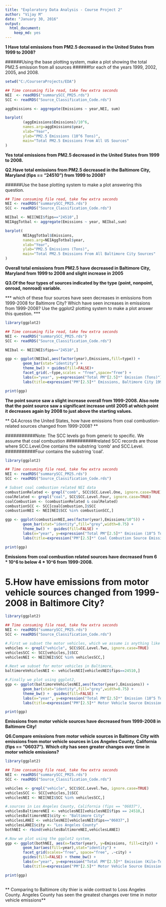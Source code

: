 ```yaml
---
title: "Exploratory Data Analysis - Course Project 2"
author: "Vijay M"
date: "January 30, 2016"
output: 
  html_document: 
    keep_md: yes
---
```


**1 Have total emissions from PM2.5 decreased in the United States from 1999 to 2008? **

######Using the base plotting system, make a plot showing the total PM2.5 emission from all sources
######for each of the years 1999, 2002, 2005, and 2008.

```r
setwd("C:/CourseraProjects/EDA")
```


```r

## Time consuming file read, take few extra seconds
NEI  <- readRDS("summarySCC_PM25.rds")
SCC <- readRDS("Source_Classification_Code.rds")

aggEmissions <- aggregate(Emissions ~ year,NEI, sum)

barplot(
        (aggEmissions$Emissions)/10^6,
        names.arg=aggEmissions$year,
        xlab="Year",
        ylab="PM2.5 Emissions (10^6 Tons)",
        main="Total PM2.5 Emissions From All US Sources"
)

```

**Yes total emissions from PM2.5 decreased in the United States from 1999 to 2008.**


**Q2.Have total emissions from PM2.5 decreased in the Baltimore City, Maryland (fips == "24510") from 1999 to 2008? **

######Use the base plotting system to make a plot answering this question.

```r

## Time consuming file read, take few extra seconds
NEI <- readRDS("summarySCC_PM25.rds")
SCC <- readRDS("Source_Classification_Code.rds")

NEIbal <- NEI[NEI$fips=="24510",]
NEIAggTotbal <- aggregate(Emissions ~ year, NEIbal,sum)

barplot(
        NEIAggTotbal$Emissions,
        names.arg=NEIAggTotbal$year,
        xlab="Year",
        ylab="PM2.5 Emissions (Tons)",
        main="Total PM2.5 Emissions From All Baltimore City Sources"
)


```

**Overall total emissions from PM2.5 have decreased in Baltimore City, Maryland from 1999 to 2008 and slight increase in 2005**


**Q3.Of the four types of sources indicated by the type (point, nonpoint, onroad, nonroad) variable.**

*** which of these four sources have seen decreases in emissions from 1999-2008 for Baltimore City?  ***
*** Which have seen increases in emissions from 1999-2008? Use the ggplot2 plotting system to make a plot answer this question. ***

```r
library(ggplot2)

## Time consuming file read, take few extra seconds
NEI <- readRDS("summarySCC_PM25.rds")
SCC <- readRDS("Source_Classification_Code.rds")

NEIbal <- NEI[NEI$fips=="24510",]

ggp <- ggplot(NEIbal,aes(factor(year),Emissions,fill=type)) +
        geom_bar(stat="identity") +
        theme_bw() + guides(fill=FALSE)+
        facet_grid(.~type,scales = "free",space="free") + 
        labs(x="year", y=expression("Total PM"[2.5]*" Emission (Tons)")) + 
        labs(title=expression("PM"[2.5]*" Emissions, Baltimore City 1999-2008 by Source Type"))

print(ggp)

```

**The  point  source saw a slight increase overall from 1999-2008. Also note that the  point  source saw a significant increase until** **2005 at which point it decreases again by 2008 to just above the starting values. **


        
** Q4.Across the United States, how have emissions from coal combustion-related sources changed from 1999-2008? **

###########Note: The SCC levels go from generic to specific. We assume that coal combustion 
###########related SCC records are those where SCC.Level.One contains the substring 'comb' and SCC.Level.
###########Four contains the substring 'coal'.

```r

library(ggplot2)

## Time consuming file read, take few extra seconds
NEI <- readRDS("summarySCC_PM25.rds")
SCC <- readRDS("Source_Classification_Code.rds")

# Subset coal combustion related NEI data
combustionRelated <- grepl("comb", SCC$SCC.Level.One, ignore.case=TRUE)
coalRelated <- grepl("coal", SCC$SCC.Level.Four, ignore.case=TRUE) 
coalCombustion <- (combustionRelated & coalRelated)
combustionSCC <- SCC[coalCombustion,]$SCC
combustionNEI <- NEI[NEI$SCC %in% combustionSCC,]

ggp <- ggplot(combustionNEI,aes(factor(year),Emissions/10^5)) +
        geom_bar(stat="identity",fill="grey",width=0.75) +
        theme_bw() +  guides(fill=FALSE) +
        labs(x="year", y=expression("Total PM"[2.5]*" Emission (10^5 Tons)")) + 
        labs(title=expression("PM"[2.5]*" Coal Combustion Source Emissions Across US from 1999-2008"))

print(ggp)

```

**Emissions from coal combustion related sources have decreased from 6 * 10^6 to below 4 * 10^6 from 1999-2008.**

# 5.How have emissions from motor vehicle sources changed from 1999-2008 in Baltimore City?
```r
library(ggplot2)

## Time consuming file read, take few extra seconds
NEI <- readRDS("summarySCC_PM25.rds")
SCC <- readRDS("Source_Classification_Code.rds")

#.First we subset the motor vehicles, which we assume is anything like Motor Vehicle in SCC.Level.Two.
vehicles <- grepl("vehicle", SCC$SCC.Level.Two, ignore.case=TRUE)
vehiclesSCC <- SCC[vehicles,]$SCC
vehiclesNEI <- NEI[NEI$SCC %in% vehiclesSCC,]

#.Next we subset for motor vehicles in Baltimore,
baltimoreVehiclesNEI <- vehiclesNEI[vehiclesNEI$fips==24510,]

#.Finally we plot using ggplot2,
ggp <- ggplot(baltimoreVehiclesNEI,aes(factor(year),Emissions)) +
        geom_bar(stat="identity",fill="grey",width=0.75) +
        theme_bw() +  guides(fill=FALSE) +
        labs(x="year", y=expression("Total PM"[2.5]*" Emission (10^5 Tons)")) + 
        labs(title=expression("PM"[2.5]*" Motor Vehicle Source Emissions in Baltimore from 1999-2008"))

print(ggp)

```

**Emissions from motor vehicle sources have decreased from 1999-2008 in Baltimore City!**

**Q6.Compare emissions from motor vehicle sources in Baltimore City with emissions from motor vehicle**
**sources in Los Angeles County, California (fips == "06037").** 
**Which city has seen greater changes over time in motor vehicle emissions?**

```r
library(ggplot2)

## Time consuming file read, take few extra seconds
NEI <- readRDS("summarySCC_PM25.rds")
SCC <- readRDS("Source_Classification_Code.rds")

vehicles <- grepl("vehicle", SCC$SCC.Level.Two, ignore.case=TRUE)
vehiclesSCC <- SCC[vehicles,]$SCC
vehiclesNEI <- NEI[NEI$SCC %in% vehiclesSCC,]

#.sources in Los Angeles County, California (fips == "06037"),
vehiclesBaltimoreNEI <- vehiclesNEI[vehiclesNEI$fips == 24510,]
vehiclesBaltimoreNEI$city <- "Baltimore City"
vehiclesLANEI <- vehiclesNEI[vehiclesNEI$fips=="06037",]
vehiclesLANEI$city <- "Los Angeles County"
bothNEI <- rbind(vehiclesBaltimoreNEI,vehiclesLANEI)

#.Now we plot using the ggplot2 system,
ggp <- ggplot(bothNEI, aes(x=factor(year), y=Emissions, fill=city)) +
        geom_bar(aes(fill=year),stat="identity") +
        facet_grid(scales="free", space="free", .~city) +
        guides(fill=FALSE) + theme_bw() +
        labs(x="year", y=expression("Total PM"[2.5]*" Emission (Kilo-Tons)")) + 
        labs(title=expression("PM"[2.5]*" Motor Vehicle Source Emissions in Baltimore & LA, 1999-2008"))

print(ggp)
        

```

** Comparing to Baltimore city thier is wide contrast to Loss Angeles County. **
** Angeles County has seen the greatest changes over time in motor vehicle emissions**



